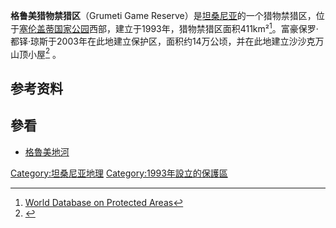 '''格鲁美猎物禁猎区'''（Grumeti Game Reserve）是[[坦桑尼亚|坦桑尼亚]]的一个猎物禁猎区，位于[[塞伦盖蒂国家公园|塞伦盖蒂国家公园]]西部，建立于1993年，猎物禁猎区面积411km²<ref>[http://www.wdpa.org/siteSheet.aspx?sitecode=31595 World Database on Protected Areas]{{dead link|date=2018年1月 |bot=InternetArchiveBot |fix-attempted=yes }}</ref>。富豪保罗·都铎·琼斯于2003年在此地建立保护区，面积约14万公顷，并在此地建立沙沙克万山顶小屋<ref>{{cite web|title=世界各国超级富豪抢滩非洲买地当地主|url=http://cq.qq.com/a/20070710/000076_3.htm|publisher=腾讯·大渝网|accessdate=2011-08-04}}</ref> 。

==参考资料==
{{Reflist}}

==參看==
* [[格魯美地河|格魯美地河]]

{{tanzania-geo-stub}}

[[Category:坦桑尼亚地理|Category:坦桑尼亚地理]]
[[Category:1993年設立的保護區|Category:1993年設立的保護區]]